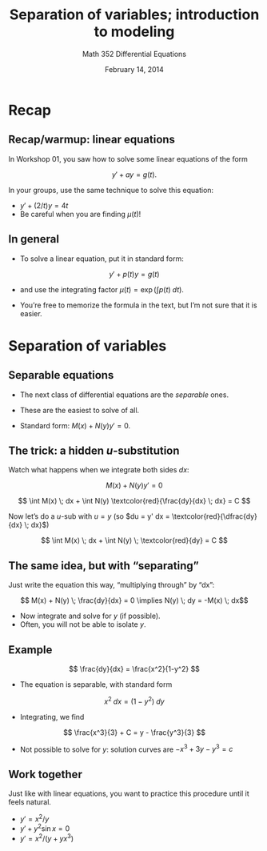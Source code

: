 % Separation of variables; introduction to modeling
% Math 352 Differential Equations
% February 14, 2014

# Recap

## Recap/warmup: linear equations

In Workshop 01, you saw how to solve some linear equations
of the form

$$ y' + ay = g(t). $$

In your groups, use the same technique to solve this equation:

- $y' + (2/t)y = 4t$
- Be careful when you are finding $\mu(t)$!

## In general

- To solve a linear equation, put it in standard form:

$$ y' + p(t) y = g(t) $$

- and use the integrating factor $\mu(t) = \exp(\int p(t) \; dt)$.

- You're free to memorize the formula in the text, but I'm not sure
that it is easier.

# Separation of variables

## Separable equations

- The next class of differential equations are the *separable* ones.
- These are the easiest to solve of all.

- Standard form: $M(x) + N(y)y' = 0$.

## The trick: a hidden $u$-substitution

Watch what happens when we integrate both sides $dx$:

$$M(x) + N(y)y' = 0$$

$$ \int M(x) \; dx + \int N(y) \textcolor{red}{\frac{dy}{dx} \; dx} = C $$

Now let's do a $u$-sub with $u = y$ (so $du = y' dx = \textcolor{red}{\dfrac{dy}{dx} \; dx}$)

$$ \int M(x) \; dx + \int N(y) \; \textcolor{red}{dy} = C $$

## The same idea, but with "separating"

Just write the equation this way, "multiplying through" by "dx":

$$ M(x) + N(y) \; \frac{dy}{dx} = 0 \implies  N(y) \; dy = -M(x) \; dx$$

- Now integrate and solve for $y$ (if possible).
- Often, you will not be able to isolate $y$.

## Example

$$ \frac{dy}{dx} = \frac{x^2}{1-y^2} $$

- The equation is separable, with standard form

$$ x^2 \; dx = (1 - y^2) \; dy $$

- Integrating, we find

$$ \frac{x^3}{3} + C = y - \frac{y^3}{3} $$

- Not possible to solve for $y$: solution curves are $-x^3 + 3y - y^3 = c$

## Work together

Just like with linear equations, you want to practice this
procedure until it feels natural.

- $y' = x^2/y$
- $y' + y^2 \sin{x} = 0$
- $y' = x^2/(y + yx^3)$